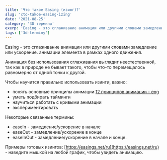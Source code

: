 ```yaml
---
title: 'Что такое Easing (изинг)?'
slug: 'cto-takoe-easing-izing'
date: '2021-08-25'
category: '3D термины'
exerp: 'Easing - это сглаживание анимации или другими словами замедление или ...'
tags: ['3d-terminy']
---
```

Easing - это сглаживание анимации или другими словами замедление или ускорение. анимации элемента в рамках одного движения.


Анимация без использования сглаживания выглядит неестественной, так как в природе не бывает такого, чтобы что-то перемещалось равномерно от одной точки к другой.


Чтобы научится правильно использовать изинги, важно:
* понять основные принципы анимации [12 принципов анимации - eng](https://www.youtube.com/watch?v=uDqjIdI4bF4)
* уметь подбирать тайминги
* научиться работать с кривыми анимации
* экспериментировать


Некоторые связанные термины:
* easeIn - замедление/ускорение в начале
* easeOut - замедление/ускорение в конце
* easeInOut - замедление/ускорение в начале и конце.


Примеры готовых изингов: [https://easings.net/ru](https://easings.net/ru) - наведите мышкой на любой график, чтобы увидеть анимацию.
